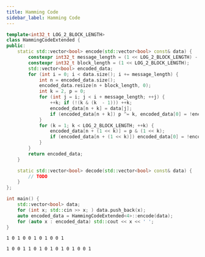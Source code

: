 ```yaml
---
title: Hamming Code
sidebar_label: Hamming Code
---
```



<Tabs>
<TabItem value="Code">

```cpp title="HammingCodeExtended"
template<int32_t LOG_2_BLOCK_LENGTH>
class HammingCodeExtended {
public:
    static std::vector<bool> encode(std::vector<bool> const& data) {
        constexpr int32_t message_length = (1 << LOG_2_BLOCK_LENGTH) - LOG_2_BLOCK_LENGTH - 1;
        constexpr int32_t block_length = (1 << LOG_2_BLOCK_LENGTH);
        std::vector<bool> encoded_data;
        for (int i = 0; i < data.size(); i += message_length) {
            int n = encoded_data.size();
            encoded_data.resize(n + block_length, 0);
            int k = 2, p = 0;
            for (int j = i; j < i + message_length; ++j) {
                ++k; if (!(k & (k  - 1))) ++k;
                encoded_data[n + k] = data[j];
                if (encoded_data[n + k]) p ^= k, encoded_data[0] = !encoded_data[0];
            }
            for (k = 1; k < LOG_2_BLOCK_LENGTH; ++k) {
                encoded_data[n + (1 << k)] = p & (1 << k);
                if (encoded_data[n + (1 << k)]) encoded_data[0] = !encoded_data[0];
            }
        }
        return encoded_data;
    }

    static std::vector<bool> decode(std::vector<bool> const& data) {
        // TODO
    }
};
```

</TabItem>
<TabItem value="Verify">
<div class="verify-tab">
<div class="verify">

```cpp title="Verification"
int main() {
    std::vector<bool> data;
    for (int x; std::cin >> x; ) data.push_back(x);
    auto encoded_data = HammingCodeExtended<4>::encode(data);
    for (auto x : encoded_data) std::cout << x << ' ';
}
```

</div>
<div class="input">

```text title="Input"
1 0 1 0 0 1 0 1 0 0 1
```

</div>
<div class="output">

```text title="Output"
1 0 0 1 1 0 1 0 1 0 1 0 1 0 0 1 
```

</div>
</div>
</TabItem>
</Tabs>






